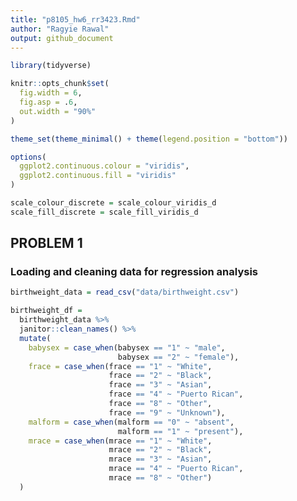 ```yaml
---
title: "p8105_hw6_rr3423.Rmd"
author: "Ragyie Rawal"
output: github_document
---
```


```r
library(tidyverse)

knitr::opts_chunk$set(
  fig.width = 6,
  fig.asp = .6,
  out.width = "90%"
)

theme_set(theme_minimal() + theme(legend.position = "bottom"))

options(
  ggplot2.continuous.colour = "viridis",
  ggplot2.continuous.fill = "viridis"
)

scale_colour_discrete = scale_colour_viridis_d
scale_fill_discrete = scale_fill_viridis_d
```


## PROBLEM 1 

### Loading and cleaning data for regression analysis 

```r
birthweight_data = read_csv("data/birthweight.csv")
```

```r
birthweight_df = 
  birthweight_data %>% 
  janitor::clean_names() %>% 
  mutate(
    babysex = case_when(babysex == "1" ~ "male",
                        babysex == "2" ~ "female"),
    frace = case_when(frace == "1" ~ "White",
                      frace == "2" ~ "Black",
                      frace == "3" ~ "Asian",
                      frace == "4" ~ "Puerto Rican", 
                      frace == "8" ~ "Other",
                      frace == "9" ~ "Unknown"),
    malform = case_when(malform == "0" ~ "absent",
                        malform == "1" ~ "present"),
    mrace = case_when(mrace == "1" ~ "White",
                      mrace == "2" ~ "Black",
                      mrace == "3" ~ "Asian",
                      mrace == "4" ~ "Puerto Rican",
                      mrace == "8" ~ "Other")
  )
```

